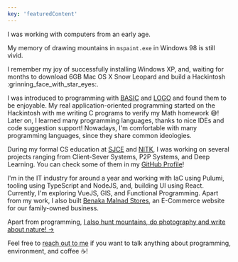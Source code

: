 ```yaml
---
key: 'featuredContent'
---
```


I was working with computers from an early age.

My memory of drawing mountains in `mspaint.exe` in Windows 98 is still vivid.

I remember my joy of successfully installing Windows XP, and, waiting for months to download 6GB Mac OS X Snow Leopard and build a Hackintosh :grinning_face_with_star_eyes:.

I was introduced to programming with [BASIC](https://en.wikipedia.org/wiki/BASIC) and [LOGO](<https://en.wikipedia.org/wiki/Logo*(programming_language)>) and found them to be enjoyable. My real application-oriented programming started on the Hackintosh with me writing C programs to verify my Math homework :sweat_smile:! Later on, I learned many programming languages, thanks to nice IDEs and code suggestion support! Nowadays, I'm comfortable with many programming languages, since they share common ideologies.

During my formal CS education at [SJCE](https://sjce.ac.in/) and [NITK](https://www.nitk.ac.in/), I was working on several projects ranging from Client-Sever Systems, P2P Systems, and Deep Learning. You can check some of them in my [GitHub Profile](https://github.com/vinayakakv)!

I'm in the IT industry for around a year and working with IaC using Pulumi, tooling using TypeScript and NodeJS, and, building UI using React. Currently, I'm exploring VueJS, GIS, and Functional Programming. Apart from my work, I also built [Benaka Malnad Stores](https://benakastores.com/), an E-Commerce website for our family-owned business.

Apart from programming, [I also hunt mountains, do photography and write about nature! ->](https://vinayakakv.com)

Feel free to [reach out to me](#contact) if you want to talk anything about programming, environment, and coffee :coffee:!
